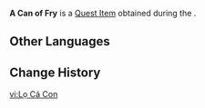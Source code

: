 {{Item Infobox
|id           = 120386
|image        = Item A Can of Fry.png
|type         = Quest Items
|description  = Fry that you obtained from [[Linorea]]. It is said that these fish have been hand-picked by her, and are perfectly suited to surviving in these waters...
|source1      = [[At Least the Fish Know]]
}}
'''A Can of Fry''' is a [[Quest Item]] obtained during the {{Quest|At Least the Fish Know}}.

==Other Languages==
{{Other Languages
|en      = A Can of Fry
|zhs     = 一罐鱼苗
|zhs_rm  = Yī Guàn Yúmiáo
|zht     = 一罐魚苗
|zht_rm  = Yī Guàn Yúmiáo
|ja      = 一缶の稚魚
|ja_rm   = Ichikan no Chigyo
|ko      = 어린 물고기 한 통
|es      = Una lata de alevines
|fr      = Un bocal d'alevins
|ru      = Банка с мальками
|th      = ลูกปลาหนึ่งกระป๋อง
|th_rm   = 
|vi      = Lọ Cá Con
|de      = Eine Dose Fischbrut
|id      = Sekaleng Bibit Ikan
|pt      = Lata de Alevino
|tr      = Bir Kavanoz Yavru Balık
|it      = Barattolo di avannotti
}}

==Change History==
{{Change History|4.0}}

[[vi:Lọ Cá Con]]